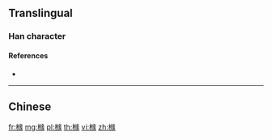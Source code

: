 {{also|櫞}}
==Translingual==

===Han character===
{{Han char|rn=75|rad=木|as=12|sn=16|four=|canj=DVMO|ids=⿲木纟彖}}

====References====
* {{Han ref|kx=0555.311|hdz=21298.020|uh=6A7C|ud=27260}}

----

==Chinese==
{{zh-see|櫞}}

[[fr:橼]]
[[mg:橼]]
[[pl:橼]]
[[th:橼]]
[[vi:橼]]
[[zh:橼]]